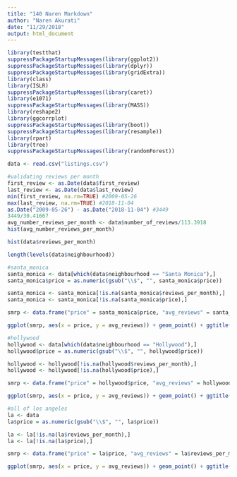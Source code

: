 ```yaml
---
title: "140 Naren Markdown"
author: "Naren Akurati"
date: "11/29/2018"
output: html_document
---
```


```r
library(testthat)
suppressPackageStartupMessages(library(ggplot2))
suppressPackageStartupMessages(library(dplyr))
suppressPackageStartupMessages(library(gridExtra))
library(class)
library(ISLR)
suppressPackageStartupMessages(library(caret))
library(e1071)
suppressPackageStartupMessages(library(MASS))
library(reshape2)
library(ggcorrplot)
suppressPackageStartupMessages(library(boot))
suppressPackageStartupMessages(library(resample))
library(rpart)
library(tree)
suppressPackageStartupMessages(library(randomForest))
```

```r
data <- read.csv("listings.csv")

#validating reviews per month
first_review <- as.Date(data$first_review)
last_review <- as.Date(data$last_review)
min(first_review, na.rm=TRUE) #2009-05-26
max(last_review, na.rm=TRUE) #2018-11-04
as.Date("2009-05-26") - as.Date("2018-11-04") #3449
3449/30.41667
avg_number_reviews_per_month <- data$number_of_reviews/113.3918
hist(avg_number_reviews_per_month)

hist(data$reviews_per_month)

length(levels(data$neighbourhood))
```

```r
#santa_monica
santa_monica <- data[which(data$neighbourhood == "Santa Monica"),]
santa_monica$price = as.numeric(gsub("\\$", "", santa_monica$price))

santa_monica <- santa_monica[!is.na(santa_monica$reviews_per_month),]
santa_monica <- santa_monica[!is.na(santa_monica$price),]

smrp <- data.frame("price" = santa_monica$price, "avg_reviews" = santa_monica$reviews_per_month)

ggplot(smrp, aes(x = price, y = avg_reviews)) + geom_point() + ggtitle("Avg Number of Monthly Reviews vs Price: Santa Monica") + ylab("average number monthly reviews") + xlab("price")
```

```r
#hollywood
hollywood <- data[which(data$neighbourhood == "Hollywood"),]
hollywood$price = as.numeric(gsub("\\$", "", hollywood$price))

hollywood <- hollywood[!is.na(hollywood$reviews_per_month),]
hollywood <- hollywood[!is.na(hollywood$price),]

smrp <- data.frame("price" = hollywood$price, "avg_reviews" = hollywood$reviews_per_month)

ggplot(smrp, aes(x = price, y = avg_reviews)) + geom_point() + ggtitle("Avg Number of Monthly Reviews vs Price: Hollywood") + ylab("average number monthly reviews") + xlab("price")
```

```r
#all of los angeles
la <- data
la$price = as.numeric(gsub("\\$", "", la$price))

la <- la[!is.na(la$reviews_per_month),]
la <- la[!is.na(la$price),]

smrp <- data.frame("price" = la$price, "avg_reviews" = la$reviews_per_month)

ggplot(smrp, aes(x = price, y = avg_reviews)) + geom_point() + ggtitle("Avg Number of Monthly Reviews vs Price: Los Angeles") + ylab("average number monthly reviews") + xlab("price") + ylim(0, 30)
```